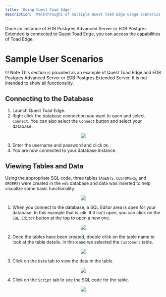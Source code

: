 ```yaml
---
title: 'Using Quest Toad Edge'
description: 'Walkthroughs of multiple Quest Toad Edge usage scenarios'
---
```


Once an instance of EDB Postgres Advanced Server or EDB Postgres Extended is connected to Quest Toad Edge, you can access the capabilities of Toad Edge. 

# Sample User Scenarios

!!! Note
    This section is provided as an example of Quest Toad Edge and EDB Postgres Advanced Server or EDB Postgres Extended Server.  It is not intended to show all functionality.



## Connecting to the Database

1. Launch Quest Toad Edge.
2. Right click the database connection you want to open and select `Connect`.  You can also select the `Connect` button and select your database.

<p align="center">
  <img src="Images/ConnectButton.png"/>
</p>

3. Enter the username and password and click `OK`.
4. You are now connected to your database instance.

## Viewing Tables and Data

Using the appropriate SQL code, three tables (`AGENTS`, `CUSTOMERS`, and `ORDERS`) were created in the `edb` database and data was inserted to help visualize some basic functionality. 

<p align="center">
  <img src="Images/BasicFunctionality.png"/>
</p>

1. When you connect to the database, a SQL Editor area is open for your database. In this example that is `edb`. If it isn't open, you can click on the `SQL Editor` button at the top to open a new one.

<p align="center">
  <img src="Images/OpenSQLEditor.png"/>
</p>

2. Once the tables have been created, double click on the table name to look at the table details. In this case we selected the `Customers` table. 

<p align="center">
  <img src="Images/CustomersTable.png"/>
</p>

3. Click on the `Data` tab to view the data in the table.

<p align="center">
  <img src="Images/DataTab.png"/>
</p>

4. Click on the `Script` tab to see the SQL code for the table.

<p align="center">
  <img src="Images/ScriptTab.png"/>
</p>
